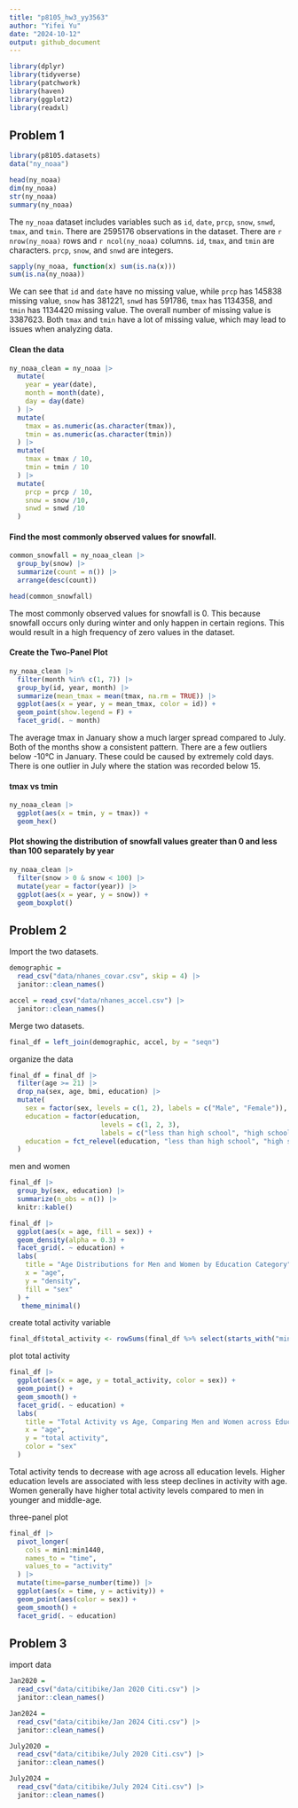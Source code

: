 ```yaml
---
title: "p8105_hw3_yy3563"
author: "Yifei Yu"
date: "2024-10-12"
output: github_document
---
```


```r
library(dplyr)
library(tidyverse) 
library(patchwork)
library(haven)
library(ggplot2)
library(readxl)
```


## Problem 1

```r
library(p8105.datasets)
data("ny_noaa")
```

```r
head(ny_noaa)
dim(ny_noaa)
str(ny_noaa)
summary(ny_noaa)
```

The `ny_noaa` dataset includes variables such as `id`, `date`, `prcp`, `snow`, `snwd`, `tmax`, and `tmin`. There are 2595176 observations in the dataset. There are `r nrow(ny_noaa)` rows and `r ncol(ny_noaa)` columns. `id`, `tmax`, and `tmin` are characters. `prcp`, `snow`, and `snwd` are integers.

```r
sapply(ny_noaa, function(x) sum(is.na(x)))
sum(is.na(ny_noaa))
```

We can see that `id` and `date` have no missing value, while `prcp` has 145838 missing value, `snow` has 381221, `snwd` has 591786, `tmax` has 1134358, and `tmin` has 1134420 missing value. The overall number of missing value is 3387623.
Both `tmax` and `tmin` have a lot of missing value, which may lead to issues when analyzing data.

#### Clean the data

```r
ny_noaa_clean = ny_noaa |> 
  mutate(
    year = year(date),
    month = month(date),
    day = day(date)
  ) |> 
  mutate(
    tmax = as.numeric(as.character(tmax)),
    tmin = as.numeric(as.character(tmin))
  ) |> 
  mutate(
    tmax = tmax / 10,
    tmin = tmin / 10
  ) |> 
  mutate(
    prcp = prcp / 10,
    snow = snow /10,
    snwd = snwd /10
  )
```

#### Find the most commonly observed values for snowfall.

```r
common_snowfall = ny_noaa_clean |> 
  group_by(snow) |> 
  summarize(count = n()) |> 
  arrange(desc(count))

head(common_snowfall)
```

The most commonly observed values for snowfall is 0. This because snowfall occurs only during winter and only happen in certain regions. This would result in a high frequency of zero values in the dataset.

#### Create the Two-Panel Plot

```r
ny_noaa_clean |> 
  filter(month %in% c(1, 7)) |> 
  group_by(id, year, month) |> 
  summarize(mean_tmax = mean(tmax, na.rm = TRUE)) |> 
  ggplot(aes(x = year, y = mean_tmax, color = id)) +
  geom_point(show.legend = F) +
  facet_grid(. ~ month)
```

The average tmax in January show a much larger spread compared to July. Both of the months show a consistent pattern. There are a few outliers below -10°C in January. These could be caused by extremely cold days. There is one outlier in July where the station was recorded below 15. 

#### tmax vs tmin

```r
ny_noaa_clean |> 
  ggplot(aes(x = tmin, y = tmax)) +
  geom_hex() 
```


#### Plot showing the distribution of snowfall values greater than 0 and less than 100 separately by year

```r
ny_noaa_clean |> 
  filter(snow > 0 & snow < 100) |> 
  mutate(year = factor(year)) |> 
  ggplot(aes(x = year, y = snow)) +
  geom_boxplot()
```



## Problem 2

Import the two datasets.

```r
demographic = 
  read_csv("data/nhanes_covar.csv", skip = 4) |> 
  janitor::clean_names()
```

```r
accel = read_csv("data/nhanes_accel.csv") |> 
  janitor::clean_names()
```

Merge two datasets.

```r
final_df = left_join(demographic, accel, by = "seqn")
```

organize the data

```r
final_df = final_df |> 
  filter(age >= 21) |> 
  drop_na(sex, age, bmi, education) |> 
  mutate(
    sex = factor(sex, levels = c(1, 2), labels = c("Male", "Female")),
    education = factor(education, 
                       levels = c(1, 2, 3), 
                       labels = c("less than high school", "high school equivalent", "more than high school")),
    education = fct_relevel(education, "less than high school", "high school equivalent", "more than high school")
  )  
```

men and women

```r
final_df |> 
  group_by(sex, education) |> 
  summarize(n_obs = n()) |> 
  knitr::kable()

final_df |> 
  ggplot(aes(x = age, fill = sex)) +
  geom_density(alpha = 0.3) + 
  facet_grid(. ~ education) +
  labs(
    title = "Age Distributions for Men and Women by Education Category",
    x = "age",
    y = "density",
    fill = "sex"
  ) +
   theme_minimal()
```

create total activity variable

```r
final_df$total_activity <- rowSums(final_df %>% select(starts_with("min")), na.rm = TRUE)
```

plot total activity
```r
final_df |> 
  ggplot(aes(x = age, y = total_activity, color = sex)) +
  geom_point() +
  geom_smooth() +
  facet_grid(. ~ education) +
  labs(
    title = "Total Activity vs Age, Comparing Men and Women across Education Levels",
    x = "age",
    y = "total activity",
    color = "sex"
  ) 
```

Total activity tends to decrease with age across all education levels. Higher education levels are associated with less steep declines in activity with age. Women generally have higher total activity levels compared to men in younger and middle-age. 


three-panel plot

```r
final_df |> 
  pivot_longer(
    cols = min1:min1440,
    names_to = "time",
    values_to = "activity"
  ) |> 
  mutate(time=parse_number(time)) |> 
  ggplot(aes(x = time, y = activity)) +
  geom_point(aes(color = sex)) +
  geom_smooth() +
  facet_grid(. ~ education)
```



## Problem 3

import data

```r
Jan2020 = 
  read_csv("data/citibike/Jan 2020 Citi.csv") |> 
  janitor::clean_names()

Jan2024 = 
  read_csv("data/citibike/Jan 2024 Citi.csv") |> 
  janitor::clean_names()

July2020 = 
  read_csv("data/citibike/July 2020 Citi.csv") |> 
  janitor::clean_names()

July2024 = 
  read_csv("data/citibike/July 2024 Citi.csv") |> 
  janitor::clean_names()
```


